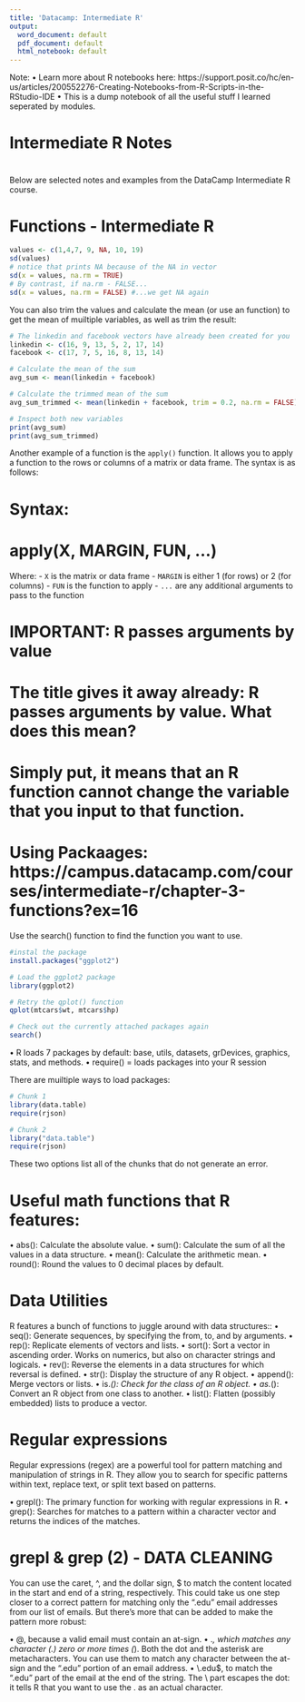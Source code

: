 ```yaml
---
title: 'Datacamp: Intermediate R'
output:
  word_document: default
  pdf_document: default
  html_notebook: default
---
```

Note:
• Learn more about R notebooks here: https://support.posit.co/hc/en-us/articles/200552276-Creating-Notebooks-from-R-Scripts-in-the-RStudio-IDE
• This is a dump notebook of all the useful stuff I learned seperated by modules.

#
# Intermediate R Notes
#
Below are selected notes and examples from the DataCamp Intermediate R course.

# Functions - Intermediate R
```r
values <- c(1,4,7, 9, NA, 10, 19)
sd(values)
# notice that prints NA because of the NA in vector
sd(x = values, na.rm = TRUE)
# By contrast, if na.rm - FALSE...
sd(x = values, na.rm = FALSE) #...we get NA again
```
You can also trim the values and calculate the mean (or use an function) to get the mean of muiltiple variables, as well as trim the result:

```r
# The linkedin and facebook vectors have already been created for you
linkedin <- c(16, 9, 13, 5, 2, 17, 14)
facebook <- c(17, 7, 5, 16, 8, 13, 14)

# Calculate the mean of the sum
avg_sum <- mean(linkedin + facebook)

# Calculate the trimmed mean of the sum
avg_sum_trimmed <- mean(linkedin + facebook, trim = 0.2, na.rm = FALSE)

# Inspect both new variables
print(avg_sum)
print(avg_sum_trimmed)
```

Another example of a function is the `apply()` function. It allows you to apply a function to the rows or columns of a 
matrix or data frame. The syntax is as follows:
 
# Syntax:
# apply(X, MARGIN, FUN, ...)
Where:
- `X` is the matrix or data frame
- `MARGIN` is either 1 (for rows) or 2 (for columns)
- `FUN` is the function to apply
- `...` are any additional arguments to pass to the function


# IMPORTANT: R passes arguments by value
# The title gives it away already: R passes arguments by value. What does this mean? 
# Simply put, it means that an R function cannot change the variable that you input to that function.

# Using Packaages: https://campus.datacamp.com/courses/intermediate-r/chapter-3-functions?ex=16
Use the search() function to find the function you want to use.
```r
#instal the package
install.packages("ggplot2")

# Load the ggplot2 package
library(ggplot2)

# Retry the qplot() function
qplot(mtcars$wt, mtcars$hp)

# Check out the currently attached packages again
search()
```
• R loads 7 packages by default: base, utils, datasets, grDevices, graphics, stats, and methods.
• require() = loads packages into your R session

There are muiltiple ways to load packages:
```r
# Chunk 1
library(data.table)
require(rjson)

# Chunk 2
library("data.table")
require(rjson)
```
These two options list all of the chunks that do not generate an error.

# Useful math functions that R features:
• abs(): Calculate the absolute value.
• sum(): Calculate the sum of all the values in a data structure.
• mean(): Calculate the arithmetic mean.
• round(): Round the values to 0 decimal places by default. 

# Data Utilities
R features a bunch of functions to juggle around with data structures::
• seq(): Generate sequences, by specifying the from, to, and by arguments.
• rep(): Replicate elements of vectors and lists.
• sort(): Sort a vector in ascending order. Works on numerics, but also on character strings and logicals.
• rev(): Reverse the elements in a data structures for which reversal is defined.
• str(): Display the structure of any R object.
• append(): Merge vectors or lists.
• is.*(): Check for the class of an R object.
• as.*(): Convert an R object from one class to another.
• list(): Flatten (possibly embedded) lists to produce a vector.

# Regular expressions
Regular expressions (regex) are a powerful tool for pattern matching 
and manipulation of strings in R. They allow you to search for specific 
patterns within text, replace text, or split text based on patterns.

• grepl(): The primary function for working with regular expressions in R.
• grep(): Searches for matches to a pattern within a character vector and returns the 
          indices of the matches.

# grepl & grep (2) - DATA CLEANING
You can use the caret, ^, and the dollar sign, $ to match the content 
located in the start and end of a string, respectively. This could take 
us one step closer to a correct pattern for matching only the ".edu" email 
addresses from our list of emails. But there's more that can be added to make the 
pattern more robust:

• @, because a valid email must contain an at-sign.
• .*, which matches any character (.) zero or more times (*). Both the dot 
  and the asterisk are metacharacters. You can use them to match any character 
  between the at-sign and the ".edu" portion of an email address.
• \\.edu$, to match the ".edu" part of the email at the end of the string. 
  The \\ part escapes the dot: it tells R that you want to use the . as an actual 
    character.